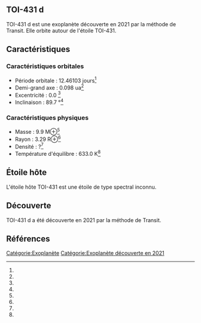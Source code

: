 == TOI-431 d ==

{{Infobox Exoplanète
| nom = TOI-431 d
| image = 
| légende = 
| étoile = TOI-431
| constellation = 
| ascension_droite = 
| déclinaison = 
| distance = ?
| type_spectral = ?
| masse = 9.9 M⊕<ref></ref>
| rayon = 3.29 R⊕<ref></ref>
| densité = ?<ref></ref>
| gravité = ?<ref></ref>
| température = 633.0 K<ref></ref>
| période = 12.46103 j<ref></ref>
| demi_grand_axe = 0.098 ua<ref></ref>
| excentricité = 0.0 <ref></ref>
| inclinaison = 89.7 °<ref></ref>
| méthode_découverte = Transit
| date_découverte = 2021
| statut = Confirmée
}}

TOI-431 d est une exoplanète découverte en 2021 par la méthode de Transit. Elle orbite autour de l'étoile TOI-431.

== Caractéristiques ==

=== Caractéristiques orbitales ===
* Période orbitale : 12.46103 jours<ref></ref>
* Demi-grand axe : 0.098 ua<ref></ref>
* Excentricité : 0.0 <ref></ref>
* Inclinaison : 89.7 °<ref></ref>

=== Caractéristiques physiques ===
* Masse : 9.9 M⊕<ref></ref>
* Rayon : 3.29 R⊕<ref></ref>
* Densité : ?<ref></ref>
* Température d'équilibre : 633.0 K<ref></ref>

== Étoile hôte ==

{{Infobox Étoile
| nom = TOI-431
| image = 
| légende = 
| constellation = 
| ascension_droite = 
| déclinaison = 
| distance = ?
| type_spectral = ?
| magnitude_absolue = 
| magnitude_apparente = 
| masse = ?<ref></ref>
| rayon = ?<ref></ref>
| température = ?<ref></ref>
| métallicité = ?<ref></ref>
| âge = ?<ref></ref>
}}

L'étoile hôte TOI-431 est une étoile de type spectral inconnu.

== Découverte ==

TOI-431 d a été découverte en 2021 par la méthode de Transit.

== Références ==
<references />

[[Catégorie:Exoplanète]]
[[Catégorie:Exoplanète découverte en 2021]]
